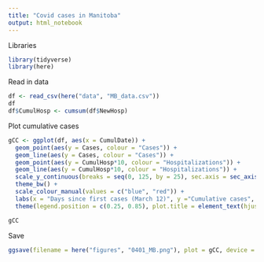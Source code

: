 ```yaml
---
title: "Covid cases in Manitoba"
output: html_notebook
---
```


Libraries
```r
library(tidyverse)
library(here)
```

Read in data
```r
df <- read_csv(here("data", "MB_data.csv"))
df
df$CumulHosp <- cumsum(df$NewHosp)
```

Plot cumulative cases
```r
gCC <- ggplot(df, aes(x = CumulDate)) +
  geom_point(aes(y = Cases, colour = "Cases")) +
  geom_line(aes(y = Cases, colour = "Cases")) +
  geom_point(aes(y = CumulHosp*10, colour = "Hospitalizations")) +
  geom_line(aes(y = CumulHosp*10, colour = "Hospitalizations")) +
  scale_y_continuous(breaks = seq(0, 125, by = 25), sec.axis = sec_axis(~ . / 10, name = "Cumulative hospitalizations")) +
  theme_bw() +
  scale_colour_manual(values = c("blue", "red")) +
  labs(x = "Days since first cases (March 12)", y ="Cumulative cases", caption ="Data source: Government of Manitoba\n Code: github.com/acgerstein/COVID19-MB", title = "Manitoba COVID-19 data", colour = "") +
  theme(legend.position = c(0.25, 0.85), plot.title = element_text(hjust = 0, vjust=2.12))

gCC
```

Save
```r
ggsave(filename = here("figures", "0401_MB.png"), plot = gCC, device = "png", height = 10, width = 10, units = "cm")
```
